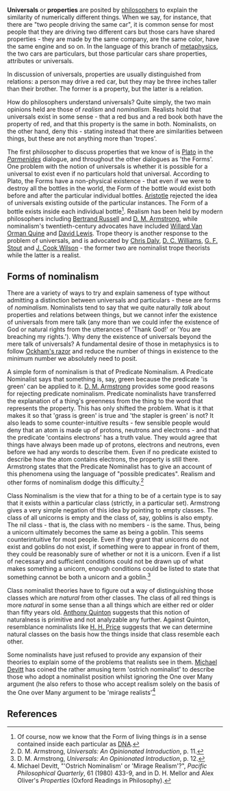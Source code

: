 {{subpages}}

'''Universals''' or '''properties''' are posited by [[philosophy|philosophers]] to explain the similarity of numerically different things. When we say, for instance, that there are "two people driving the same car", it is common sense for most people that they are driving two different cars but those cars have shared properties - they are made by the same company, are the same color, have the same engine and so on. In the language of this branch of [[metaphysics]], the two cars are particulars, but those particular cars share properties, attributes or universals.

In discussion of universals, properties are usually distinguished from relations: a person may drive a red car, but they may be three inches taller than their brother. The former is a property, but the latter is a relation.

How do philosophers understand universals? Quite simply, the two main opinions held are those of ''realism'' and ''nominalism''. Realists hold that universals exist in some sense - that a red bus and a red book both have the property of red, and that this property is the same in both. Nominalists, on the other hand, deny this - stating instead that there are similarities between things, but these are not anything more than 'tropes'.

The first philosopher to discuss properties that we know of is [[Plato]] in the ''[[Parmenides]]'' dialogue, and throughout the other dialogues as 'the Forms'. One problem with the notion of universals is whether it is possible for a universal to exist even if no particulars hold that universal. According to Plato, the Forms have a non-physical existence - that even if we were to destroy all the bottles in the world, the Form of the bottle would exist both before and after the particular individual bottles. [[Aristotle]] rejected the idea of universals existing outside of the particular instances. The Form of a bottle exists inside each individual bottle<ref>Of course, now we know that the Form of living things ''is'' in a sense contained inside each particular as [[DNA]].</ref>. Realism has been held by modern philosophers including [[Bertrand Russell]] and [[D. M. Armstrong]], while nominalism's twentieth-century advocates have included [[Willard Van Orman Quine]] and [[David Lewis]]. Trope theory is another response to the problem of universals, and is advocated by [[Chris Daly]], [[D. C. Williams]], [[G. F. Stout]] and [[J. Cook Wilson]] - the former two are nominalist trope theorists while the latter is a realist.

== Forms of nominalism ==

There are a variety of ways to try and explain sameness of type without admitting a distinction between universals and particulars - these are forms of ''nominalism''. Nominalists tend to say that we quite naturally ''talk'' about properties and relations between things, but we cannot infer the existence of universals from mere talk (any more than we could infer the existence of God or natural rights from the utterances of 'Thank God!' or 'You are breaching my rights.'). Why deny the existence of universals beyond the mere talk of universals? A fundamental desire of those in metaphysics is to follow [[Ockham's razor]] and reduce the number of things in existence to the minimum number we absolutely need to posit.

A simple form of nominalism is that of Predicate Nominalism. A Predicate Nominalist says that something is, say, green because the predicate 'is green' can be applied to it. [[David Armstrong|D. M. Armstrong]] provides some good reasons for rejecting predicate nominalism. Predicate nominalists have transferred the explanation of a thing's greenness from the thing to the word that represents the property. This has only shifted the problem. What is it that makes it so that 'grass is green' is true and 'the stapler is green' is not? It also leads to some counter-intuitive results - few sensible people would deny that an atom is made up of protons, neutrons and electrons - and that the predicate 'contains electrons' has a truth value. They would agree that things have always been made up of protons, electrons and neutrons, even before we had any words to describe them. Even if no predicate existed to describe how the atom contains electrons, the property is still there. Armstrong states that the Predicate Nominalist has to give an account of this phenomena using the language of "possible predicates". Realism and other forms of nominalism dodge this difficulty.<ref>D. M. Armstrong, ''Universals: An Opinionated Introduction'', p. 11.</ref>

Class Nominalism is the view that for a thing to be of a certain type is to say that it exists within a particular class (strictly, in a particular set). Armstrong gives a very simple negation of this idea by pointing to empty classes. The class of all unicorns is empty and the class of, say, goblins is also empty. The nil class - that is, the class with no members - is the same. Thus, being a unicorn ultimately becomes the same as being a goblin. This seems counterintuitive for most people. Even if they grant that unicorns do not exist and goblins do not exist, if something were to appear in front of them, they could be reasonably sure of whether or not it is a unicorn. Even if a list of necessary and sufficient conditions could not be drawn up of what makes something a unicorn, enough conditions could be listed to state that something cannot be both a unicorn and a goblin.<ref>D. M. Armstrong, ''Universals: An Opinionated Introduction'', p. 12.</ref>

Class nominalist theories have to figure out a way of distinguishing those classes which are ''natural'' from other classes. The class of all red things is more ''natural'' in some sense than a all things which are either red or older than fifty years old. [[Anthony Quinton]] suggests that this notion of naturalness is primitive and not analyzable any further. Against Quinton, resemblance nominalists like [[H. H. Price]] suggests that we can determine natural classes on the basis how the things inside that class resemble each other.

Some nominalists have just refused to provide any expansion of their theories to explain some of the problems that realists see in them. [[Michael Devitt]] has coined the rather amusing term 'ostrich nominalist' to describe those who adopt a nominalist position whilst ignoring the One over Many argument (he also refers to those who accept realism solely on the basis of the One over Many argument to be 'mirage realists'<ref>Michael Devitt, "'Ostrich Nominalism' or 'Mirage Realism'?", ''Pacific Philosophical Quarterly'', 61 (1980) 433-9, and in D. H. Mellor and Alex Oliver's ''Properties'' (Oxford Readings in Philosophy).</ref>

== References ==
<references />